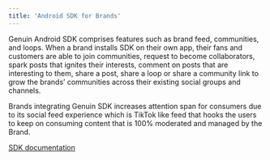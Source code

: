 ```yaml
---
title: 'Android SDK for Brands'
---
```


Genuin Android SDK comprises features such as brand feed, communities, and loops. When a brand installs SDK on their own app, their fans and customers are able to join communities, request to become collaborators, spark posts that ignites their interests, comment on posts that are interesting to them, share a post, share a loop or share a community link to grow the brands’ communities across their existing social groups and channels.

Brands integrating Genuin SDK increases attention span for consumers due to its social feed experience which is TikTok like feed that hooks the users to keep on consuming content that is 100% moderated and managed by the Brand.  

[SDK documentation](../android_sdk)